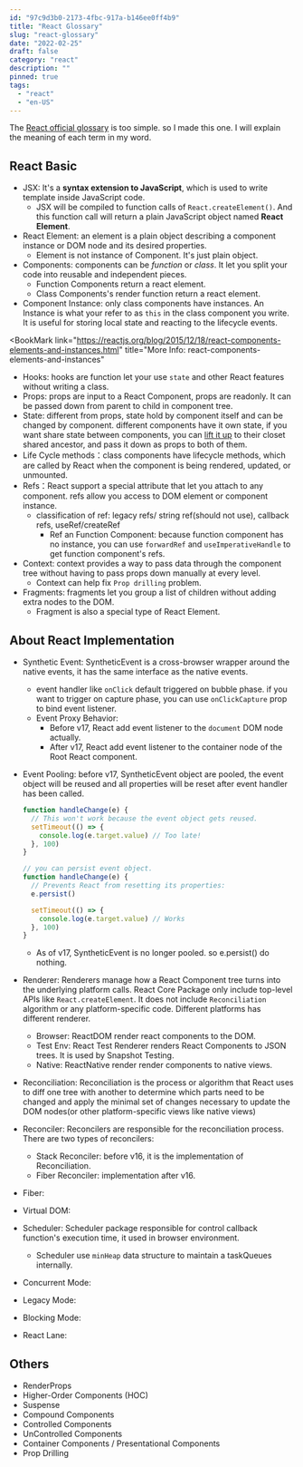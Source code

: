 ```yaml
---
id: "97c9d3b0-2173-4fbc-917a-b146ee0ff4b9"
title: "React Glossary"
slug: "react-glossary"
date: "2022-02-25"
draft: false
category: "react"
description: ""
pinned: true
tags:
  - "react"
  - "en-US"
---
```



The [React official glossary](https://reactjs.org/docs/glossary.html) is too simple. so I made this one.
I will explain the meaning of each term in my word.

## React Basic

- JSX: It's a **syntax extension to JavaScript**, which is used to write template inside JavaScript code.
  - JSX will be compiled to function calls of `React.createElement()`. And this function call will return a plain JavaScript object named **React Element**.
- React Element: an element is a plain object describing a component instance or DOM node and its desired properties.
  - Element is not instance of Component. It's just plain object.
- Components: components can be _function_ or _class_. It let you split your code into reusable and independent pieces.
  - Function Components return a react element.
  - Class Components's render function return a react element.
- Component Instance: only class components have instances. An Instance is what your refer to as `this` in the class component you write. It is useful for storing local state and reacting to the lifecycle events.

<BookMark
  link="https://reactjs.org/blog/2015/12/18/react-components-elements-and-instances.html"
  title="More Info: react-components-elements-and-instances"
></BookMark>

- Hooks: hooks are function let your use `state` and other React features without writing a class.
- Props: props are input to a React Component, props are readonly. It can be passed down from parent to child in component tree.
- State: different from props, state hold by component itself and can be changed by component. different components have it own state, if you want share
  state between components, you can [lift it up](https://reactjs.org/docs/lifting-state-up.html) to their closet shared ancestor, and pass it down as props to both of them.
- Life Cycle methods：class components have lifecycle methods, which are called by React when the component is being rendered, updated, or unmounted.
  <BookMark
    src="https://projects.wojtekmaj.pl/react-lifecycle-methods-diagram/"
    title="react-lifecycle-methods-diagram"
  />
- Refs：React support a special attribute that let you attach to any component. refs allow you access to DOM element or component instance.
  - classification of ref: legacy refs/ string ref(should not use), callback refs, useRef/createRef
    - Ref an Function Component: because function component has no instance, you can use `forwardRef` and `useImperativeHandle` to get function component's refs.
- Context: context provides a way to pass data through the component tree without having to pass props down manually at every level.
  - Context can help fix `Prop drilling` problem.
- Fragments: fragments let you group a list of children without adding extra nodes to the DOM.
  - Fragment is also a special type of React Element.

## About React Implementation

- Synthetic Event: SyntheticEvent is a cross-browser wrapper around the native events, it has the same interface as the native events.
  - event handler like `onClick` default triggered on bubble phase. if you want to trigger on capture phase, you can use `onClickCapture` prop to bind event listener.
  - Event Proxy Behavior:
    - Before v17, React add event listener to the `document` DOM node actually.
    - After v17, React add event listener to the container node of the Root React component.
- Event Pooling: before v17, SyntheticEvent object are pooled, the event object will be reused and all properties will be reset after event handler has been called.

  ```javascript
  function handleChange(e) {
    // This won't work because the event object gets reused.
    setTimeout(() => {
      console.log(e.target.value) // Too late!
    }, 100)
  }

  // you can persist event object.
  function handleChange(e) {
    // Prevents React from resetting its properties:
    e.persist()

    setTimeout(() => {
      console.log(e.target.value) // Works
    }, 100)
  }
  ```

  - As of v17, SyntheticEvent is no longer pooled. so e.persist() do nothing.

- Renderer: Renderers manage how a React Component tree turns into the underlying platform calls. React Core Package only include top-level APIs like `React.createElement`. It does not include `Reconciliation` algorithm or any platform-specific code.
  Different platforms has different renderer.
  - Browser: ReactDOM render react components to the DOM.
  - Test Env: React Test Renderer renders React Components to JSON trees. It is used by Snapshot Testing.
  - Native: ReactNative render render components to native views.
- Reconciliation: Reconciliation is the process or algorithm that React uses to diff one tree with another to determine which parts need to be changed and apply the minimal
  set of changes necessary to update the DOM nodes(or other platform-specific views like native views)
- Reconciler: Reconcilers are responsible for the reconciliation process. There are two types of reconcilers:
  - Stack Reconciler: before v16, it is the implementation of Reconciliation.
  - Fiber Reconciler: implementation after v16.
- Fiber:
- Virtual DOM:
- Scheduler: Scheduler package responsible for control callback function's execution time, it used in browser environment.
  - Scheduler use `minHeap` data structure to maintain a taskQueues internally.
- Concurrent Mode:
- Legacy Mode:
- Blocking Mode:
- React Lane:

## Others

- RenderProps
- Higher-Order Components (HOC)
- Suspense
- Compound Components
- Controlled Components
- UnControlled Components
- Container Components / Presentational Components
- Prop Drilling
